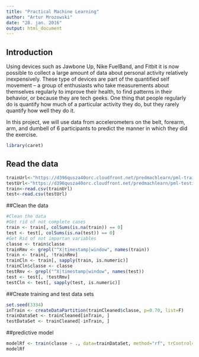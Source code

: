 ```yaml
---
title: "Practical Machine Learning"
author: "Artur Mrozowski"
date: "28. jan. 2016"
output: html_document
---
```


## Introduction  
Using devices such as Jawbone Up, Nike FuelBand, and Fitbit it is now possible to collect a large amount of data about personal activity relatively inexpensively. These type of devices are part of the quantified self movement – a group of enthusiasts who take measurements about themselves regularly to improve their health, to find patterns in their behavior, or because they are tech geeks. One thing that people regularly do is quantify how much of a particular activity they do, but they rarely quantify how well they do it.  

In this project, we will use data from accelerometers on the belt, forearm, arm, and dumbell of 6 participants to predict the manner in which they did the exercise.  


```r
library(caret)
```

## Read the data

```r
trainUrl<-"https://d396qusza40orc.cloudfront.net/predmachlearn/pml-training.csv"
testUrl<-"https://d396qusza40orc.cloudfront.net/predmachlearn/pml-testing.csv"
train<-read.csv(trainUrl)
test<-read.csv(testUrl)
```
##Clean the data
```r
#Clean the data
#Get rid of not complete cases
train <- train[, colSums(is.na(train)) == 0] 
test <- test[, colSums(is.na(test)) == 0] 
#Get Rid of not importan variables
classe <- train$classe
trainRmv <- grepl("^X|timestamp|window", names(train))
train <- train[, !trainRmv]
trainCln <- train[, sapply(train, is.numeric)]
trainCln$classe <- classe
testRmv <- grepl("^X|timestamp|window", names(test))
test <- test[, !testRmv]
testCln <- test[, sapply(test, is.numeric)]

```
##Create training and test data sets
```r
set.seed(3334)
inTrain <- createDataPartition(trainCleaned$classe, p=0.70, list=F)
trainDataSet <- trainCleaned[inTrain, ]
testDataSet <- trainCleaned[-inTrain, ]


```
##predictive model
```r
modelRf <- train(classe ~ ., data=trainDataSet, method="rf", trControl=controlRf, ntree=250)
modelRf
```
